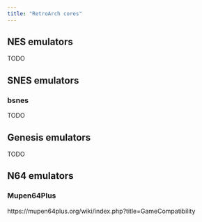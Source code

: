 ```yaml
---
title: "RetroArch cores"
---
```


## NES emulators

TODO

## SNES emulators

### bsnes

TODO

## Genesis emulators

TODO

## N64 emulators

### Mupen64Plus

https://mupen64plus.org/wiki/index.php?title=GameCompatibility
